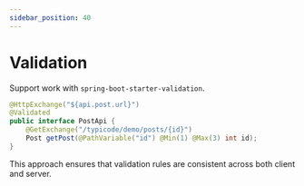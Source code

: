 ```yaml
---
sidebar_position: 40
---
```



# Validation

Support work with `spring-boot-starter-validation`.

```java
@HttpExchange("${api.post.url}")
@Validated
public interface PostApi {
    @GetExchange("/typicode/demo/posts/{id}")
    Post getPost(@PathVariable("id") @Min(1) @Max(3) int id);
}
```

This approach ensures that validation rules are consistent across both client and server.
